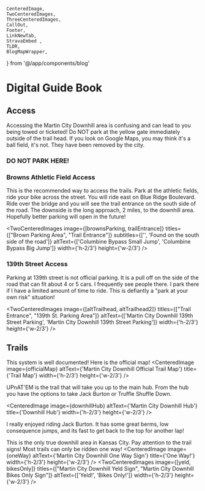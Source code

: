     CenteredImage, 
    TwoCenteredImages, 
    ThreeCenteredImages, 
    CallOut,
    Footer, 
    LinkNewTab, 
    StravaEmbed ,
    TLDR,
    BlogMapWrapper,
} from '@/app/components/blog'





# Digital Guide Book
<TLDR
text="The Martin City Downhill is the best downhill area in Kansas City. The riding ranges from easy to big jumps with 15' gaps. Get the feel of the trails before hitting the features. Some lines are more maintained than others."
/>

<CallOut
title="Blue River Parkway Trails"
text='The Martin City Downhill and Swope Park areas bookend the larger Blue River Parkway trail system. They are separated from the larger system because of specific access details, area focuses, and local banter.'
/>

## Access
Accessing the Martin City Downhill area is confusing and can lead to you being towed or ticketed! Do NOT park at the yellow gate immediately outside of the trail head. If you look on Google Maps, you may think it's a ball field, it's not. They have been removed by the city.

### DO NOT PARK HERE!
<BlogMapWrapper mapUrl='https://www.google.com/maps/embed?pb=!1m14!1m12!1m3!1d328.7682097142383!2d-94.58733640734576!3d38.87369779759352!2m3!1f0!2f0!3f0!3m2!1i1024!2i768!4f13.1!5e1!3m2!1sen!2sus!4v1729094458475!5m2!1sen!2sus'/>
<TwoCenteredImages image={[yellowGate, doNotPark]} titles={["Don't Park Here", "Don't Park Here"]} altText={['Columbine Bypass Small Jump', 'Columbine Bypass Big Jump']} width={'h-2/3'} height={'w-2/3'} />

### Browns Athletic Field Access
This is the recommended way to access the trails. Park at the athletic fields, ride your bike across the street. You will ride east on Blue Ridge Boulevard. Ride over the bridge and you will see the trail entrance on the south side of the road. The downside is the long approach, 2 miles, to the downhill area. Hopefully better parking will open in the future!

<TwoCenteredImages image={[brownsParking, trailEntrance]} titles={["Brown Parking Area", "Trail Entrance"]} subtitles={['', 'Found on the south side of the road']} altText={['Columbine Bypass Small Jump', 'Columbine Bypass Big Jump']} width={'h-2/3'} height={'w-2/3'} />


### 139th Street Access
Parking at 139th street is not official parking. It is a pull off on the side of the road that can fit about 4 or 5 cars. I frequently see people there. I park there if I have a limited amount of time to ride. This is defiantly a "park at your own risk" situation!

<TwoCenteredImages image={[altTrailhead, altTrailhead2]} titles={["Trail Entrance", "139th St. Parking Area"]} altText={['Martin City Downhill 139th Street Parking', 'Martin City Downhill 139th Street Parking']} width={'h-2/3'} height={'w-2/3'} />


<CallOut
title="New Area"
text='The Martin City Downhill was opened in September 2023. It is the newest addition to the Blue River Parkway trail system and probably one of the newest additions to the Kansas City Trail system as a whole!'
/>

## Trails
This system is well documented! Here is the official map!
<CenteredImage image={officialMap} altText={'Martin City Downhill Official Trail Map'} title={'Trail Map'} width={'h-2/3'} height={'w-2/3'} />
 
UPnAT'EM is the trail that will take you up to the main hub. From the hub you have the options to take Jack Burton or Truffle Shuffle Down. 

<CenteredImage image={downhillHub} altText={'Martin City Downhill Hub'} title={'Downhill Hub'} width={'h-2/3'} height={'w-2/3'} />

I really enjoyed riding Jack Burton. It has some great berms, low consequence jumps, and its fast to get back to the top for another lap!

This is the only true downhill area in Kansas City. Pay attention to the trail signs! Most trails can only be ridden one way!
<CenteredImage image={oneWay} altText={'Martin City Downhill One Way Sign'} title={'One Way!'} width={'h-2/3'} height={'w-2/3'} />
<TwoCenteredImages image={[yeld, bikesOnly]} titles={["Martin City Downhill Yeld Sign", "Martin City Downhill Bikes Only Sign"]} altText={['Yeld!', 'Bikes Only!']} width={'h-2/3'} height={'w-2/3'} />
